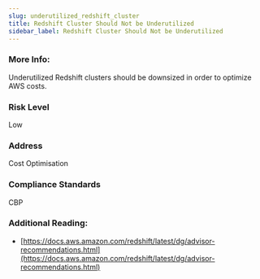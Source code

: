 ```yaml
---
slug: underutilized_redshift_cluster
title: Redshift Cluster Should Not be Underutilized
sidebar_label: Redshift Cluster Should Not be Underutilized
---
```


### More Info:

Underutilized Redshift clusters should be downsized in order to optimize AWS costs.

### Risk Level

Low

### Address

Cost Optimisation

### Compliance Standards

CBP

### Additional Reading:

- [https://docs.aws.amazon.com/redshift/latest/dg/advisor-recommendations.html](https://docs.aws.amazon.com/redshift/latest/dg/advisor-recommendations.html) 


